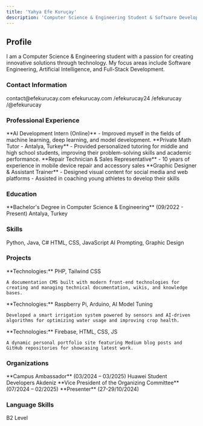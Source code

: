```yaml
---
title: 'Yahya Efe Kuruçay'
description: 'Computer Science & Engineering Student & Software Developer'
---
```


## Profile

I am a Computer Science & Engineering student with a passion for creating innovative solutions through technology. My focus areas include Software Engineering, Artificial Intelligence, and Full-Stack Development.

### Contact Information

<CardGroup>
  <Card title="Email" icon="envelope">
    contact@efekurucay.com
  </Card>
  <Card title="Website" icon="globe" href="https://efekurucay.com">
    efekurucay.com
  </Card>
  <Card title="LinkedIn" icon="linkedin" href="https://linkedin.com/in/efekurucay24">
    /efekurucay24
  </Card>
  <Card title="GitHub" icon="github" href="https://github.com/efekurucay">
    /efekurucay
  </Card>
  <Card title="Medium" icon="medium" href="https://medium.com/@efekurucay">
    /@efekurucay
  </Card>
</CardGroup>

### Professional Experience

<AccordionGroup>
  <Accordion icon="building" title="ACUNMEDYA ACADEMY (01/2025 - Present)">
    **AI Development Intern (Online)**
    - Improved myself in the fields of machine learning, deep learning, and model development.
  </Accordion>
  
  <Accordion icon="graduation-cap" title="417 ACADEMY (2024 - 2025)">
    **Private Math Tutor - Antalya, Turkey**
    - Provided personalized tutoring for middle and high school students, improving their problem-solving skills and academic performance.
  </Accordion>

  <Accordion icon="mobile" title="EFE GSM (2022 - Seasonal)">
    **Repair Technician & Sales Representative**
    - 10 years of experience in mobile device repair and accessory sales
  </Accordion>

  <Accordion icon="futbol" title="ALANYA KALESPOR (06/2022 - 05/2023)">
    **Graphic Designer & Assistant Trainer**
    - Designed visual content for social media and web platforms
    - Assisted in coaching young athletes to develop their skills
  </Accordion>
</AccordionGroup>

### Education

<Card title="Akdeniz University" icon="building-columns">
  **Bachelor's Degree in Computer Science & Engineering** (09/2022 - Present)
  Antalya, Turkey
</Card>

### Skills

<CardGroup>
  <Card title="Development" icon="code">
    Python, Java, C#
  </Card>
  <Card title="Web Technologies" icon="globe">
    HTML, CSS, JavaScript
  </Card>
  <Card title="AI & Design" icon="robot">
    AI Prompting, Graphic Design
  </Card>
</CardGroup>

### Projects

<AccordionGroup>
  <Accordion icon="browser" title="CMS System by eferoam">
    **Technologies:** PHP, Tailwind CSS
    
    A documentation CMS built with modern front-end technologies for creating and managing technical documentation, wikis, and knowledge bases.
  </Accordion>

  <Accordion icon="microchip" title="TUBITAK 2209-A Project">
    **Technologies:** Raspberry Pi, Arduino, AI Model Tuning
    
    Developed a smart irrigation system powered by sensors and AI-driven algorithms for optimizing water usage and improving crop health.
  </Accordion>

  <Accordion icon="folder" title="Personal Portfolio">
    **Technologies:** Firebase, HTML, CSS, JS
    
    A dynamic personal portfolio site featuring Medium blog posts and GitHub repositories for showcasing latest work.
  </Accordion>
</AccordionGroup>

### Organizations

<CardGroup>
  <Card title="HUAWEI" icon="building">
    **Campus Ambassador** (03/2024 – 03/2025)
    Huawei Student Developers Akdeniz
  </Card>
  
  <Card title="BİLMÖK" icon="users">
    **Vice President of the Organizing Committee** (07/2024 – 02/2025)
  </Card>

  <Card title="International CSE Conference" icon="presentation-screen">
    **Presenter** (27-29/10/2024)
  </Card>
</CardGroup>

### Language Skills

<Card title="English" icon="language">
  B2 Level
</Card>
